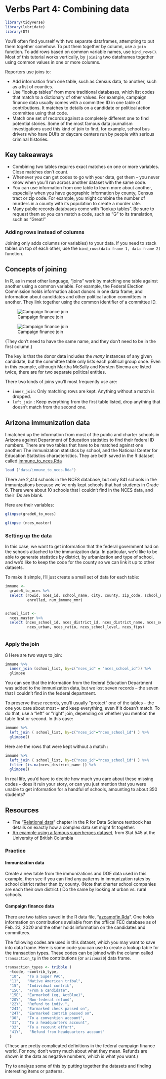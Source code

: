 # Verbs Part 4:  Combining data


```r
library(tidyverse)
library(lubridate)
library(DT)

```


You'll often find yourself with two separate dataframes, attempting to put them together somehow. To put them together by column, use a `join` function. To add rows based on common variable names, use `bind_rows()`. Most of this tutorial works vertically, by `joining` two dataframes together using common values in one or more columns. 

Reporters use joins to: 

* Add information from one table, such as Census data, to another, such as a list of counties. 
* Use "lookup tables" from more traditional databases, which list codes that match to a dictionary of other values. For example, campaign finance data usually comes with a committee ID in one table of contributions. It matches to details on a candidate or political action committee using that code. 
* Match one set of records against a completely different one to find potential stories. Some of the most famous data journalism investigations used this kind of join to find, for example, school bus drivers who have DUI's or daycare centers run by people with serious criminal histories. 

## Key takeaways

* Combining two tables requires exact matches on one or more variables. Close matches don't count.
* Whenever you can get codes to go with your data, get them  -- you never know when you'll run across another dataset with the same code.
* You can use information from one table to learn more about another, especially when you have geographic information by county, Census tract or zip code.
For example, you might combine the number of murders in a county with its population to create a murder rate. 
* Many public records databases come with "lookup tables". Be sure to request them so you can match a code, such as "G" to its translation, such as "Great!"


### Adding rows instead of columns

Joining only adds columns (or variables) to your data. If you need to stack tables on top of each other, use the `bind_rows(data frame 1, data frame 2)` function. 

## Concepts of joining

In R, as in most other language, "joins" work by matching one table against another using a common variable. 
For example, the Federal Election Commission holds information about donors in one data frame, and information about candidates and other political action committees in another. They link together using the common identifier of a committee ID. 

![Campaign finance join](images/36-contrib-names.png)

![Campaign finance join](images/36-cand-names.png)

(They don't need to have the same name, and they don't need to be in the first column.)

The key is that the donor data includes the *many* instances of any given candidate, but the committee table only lists each political group once.  Even in this example, although Martha McSally and Kyrsten Sinema are listed twice, there are for two separate political entities.

There two kinds of joins you'll most frequently use are: 

* `inner_join`: Only matching rows are kept. Anything without a match is dropped. 
* `left_join` : Keep everything from the first table listed, drop anything that doesn't match from the second one.

## Arizona immunization data

I matched up the information from most of the public and charter schools in Arizona against Department of Education statistics to find their federal ID numbers. There are two tables that have to be matched against one another: The immunization statistics by school, and the National Center for Education Statistics characteristics. They are both saved in the R dataset called [immune_to_nces.Rda](https://github.com/cronkitedata/rstudyguide/blob/master/data/immune_to_nces.Rda?raw=true)

```r

load ("data/immune_to_nces.Rda")
```

There are 2,414 schools in the NCES database, but only 841 schools in the immunizations because we've only kept schools that had students in Grade 6. There were about 10 schools that I couldn't find in the NCES data, and their IDs are blank. 

Here are their variables: 

```r

glimpse(grade6_to_nces)

```

```r
glimpse (nces_master)

```

### Setting up the data {-}

In this case, we want to get information that the federal government had on the schools attached to the immunization data. In particular, we'd like to be able to generate statistics by district, by urbanization and type of school, and we'd like to keep the code for the county so we can link it up to other datasets.

To make it simple, I'll just create a small set of data for each table: 

```r
immune <- 
  grade6_to_nces %>%
  select (rowid, nces_id, school_name, city, county, zip_code, school_nurse, school_type,
          enrolled, num_immune_mmr) 


school_list <- 
  nces_master %>%
  select (nces_school_id, nces_district_id, nces_district_name, nces_school_type, 
          nces_urban, nces_ratio, nces_school_level, nces_fips)



```


### Apply the join {-}
ß
Here are two ways to join: 

```r

immune %>% 
  inner_join (school_list, by=c("nces_id" = "nces_school_id")) %>%
  glimpse

```

You can see that the information from the federal Education Department was added to the immunization data, but we lost seven records -- the seven that I couldn't find in the federal department. 

To preserve these records, you'll usually "protect" one of the tables -- the one you care about most -- and keep everything, even if it doesn't match. To do that, use a "left" or "right" join, depending on whether you mention the table first or second. In this case: 

```r

immune %>%
  left_join ( school_list, by=c("nces_id"="nces_school_id") ) %>%
  glimpse()

```

Here are the rows that were kept without a match :

```r


immune %>%
  left_join ( school_list, by=c("nces_id"="nces_school_id") ) %>%
  filter (is.na(nces_district_name )) %>%
  glimpse()

```

In real life, you'd have to decide how much you care about these missing codes -- does it ruin your story, or can you just mention that you were unable to get information for a handful of schools, amounting to about 350 students? 


## Resources

* The "[Relational data](https://r4ds.had.co.nz/relational-data.html)" chapter in the R for Data Science textbook has details on exactly how a complex data set might fit together. 
* [An example using a famous superheroes dataset](https://stat545.com/join-cheatsheet.html#left_joinsuperheroes-publishers), from Stat 545 at the University of British Columbia


### Practice

#### Immunization data {-} 

Create a new table from the immunizations and DOE data used in this example, then see if you can find any patterns in immunization rates by school district rather than by county. (Note that charter school companies are each their own district.) Do the same by looking at urban vs. rural schools. 

#### Campaign finance data {-}

There are two tables saved in the R data file, "[azcampfin.Rda](https://cronkitedata.github.io/rstudyguide/data/azcampfin.Rda)". One holds information on contributions available from the offiical FEC database as of Feb. 23, 2020 and the other holds information on the candidates and committees. 

The following codes are used in this dataset, which you may want to save into data frame. Here is some code you can use to create a lookup table for the transaction types. These codes can be joined with the column called `transaction_tp` in the contributions (or `arizona20`) data frame. 

```r

transaction_types <- tribble (
  ~tcode, ~contrib_type,
  "10",   "To a Super PAC",
  "11",   "Native American tribal",
  "15",   "Individual contrib",
  "15C",  "From a candidate",
  "15E",  "Earmarked (eg, ActBlue)",
  "20Y",  "Non-federal refund",
  "22Y",  "Refund to indiv.",
  "24I",  "Earmarked check passed on",
  "24T",  "Earmarked contrib passed on",
  "30",   "To a convention account",
  "31",   "To a headquarters account",
  "32",   "To a recount effort",
  "41Y",   "Refund from headquarters account"
  )


```

(These are pretty complicated definitions in the federal campaign finance world. For now, don't worry much about what they mean. Refunds are shown in the data as negative numbers, which is what you want.)

Try to analyze some of this by putting together the datasets and finding interesting items or patterns. 

